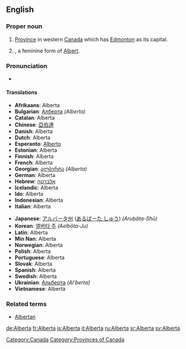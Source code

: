 ==English==

===Proper noun===
{{en-proper noun}}

# [[province|Province]] in western [[Canada]] which has [[Edmonton]] as its capital.
# {{given name|female}}, a feminine form of [[Albert]].

===Pronunciation===
* {{audio|en-ca-Alberta.ogg|Audio (CA)}}

====Translations====
{{rfc-level|Translations at L4+ not in L3 POS section}}
{{trans-top|province}}<!--languages from A to I go here-->
* '''Afrikaans''': Alberta
* '''Bulgarian''': [[Алберта]] ''(Alberta)''
* '''Catalan''': Alberta
* '''Chinese''': [[亞伯達]]
* '''Danish''': Alberta
* '''Dutch''': Alberta
* '''Esperanto''': [[Alberto]]
* '''Estonian''': Alberta
* '''Finnish''': Alberta
* '''French''': Alberta {{f}}
* '''Georgian''': [[ალბერტა]] ''(Alberta)''
* '''German''': Alberta
* '''Hebrew''': [[אלברטה]]
* '''Icelandic''': Alberta
* '''Ido''': Alberta
* '''Indonesian''': Alberta
* '''Italian''': Alberta
{{trans-mid}}<!--languages from J to Z go here-->
* '''Japanese''': [[アルバータ州]] ([[あるばーた しゅう]]) ''(Arubāta-Shū)''
* '''Korean''': [[앨버타 주]] ''(Aelbŏta-Ju)''
* '''Latin''': Alberta
* '''Min Nan''': Alberta
* '''Norwegian''': Alberta
* '''Polish''': Alberta
* '''Portuguese''': Alberta
* '''Slovak''': Alberta
* '''Spanish''': Alberta
* '''Swedish''': Alberta
* '''Ukrainian''': [[Альберта]] ''(Al'berta)''
* '''Vietnamese''': Alberta
{{trans-bottom}}

===Related terms===
* [[Albertan]]

[[Category:Canada]]
[[Category:Provinces of Canada]]

[[de:Alberta]]
[[fr:Alberta]]
[[is:Alberta]]
[[it:Alberta]]
[[ru:Alberta]]
[[sr:Alberta]]
[[sv:Alberta]]